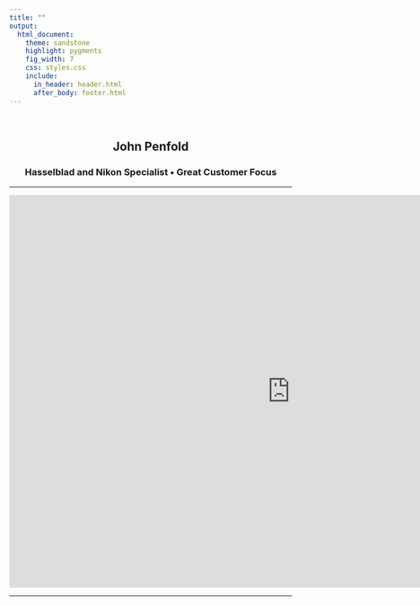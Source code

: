 ```yaml
---
title: ""
output:
  html_document:
    theme: sandstone
    highlight: pygments
    fig_width: 7
    css: styles.css
    include:
      in_header: header.html
      after_body: footer.html
---
```


<p>&nbsp;</p>

<center><h2> John Penfold </h2></center>
<center><h3> Hasselblad and Nikon Specialist  • Great Customer Focus </h3></center>

---

<iframe src="https://robin.shinyapps.io/cameras/" style="border: none; width: 1000px; height: 700px"></iframe>

***
